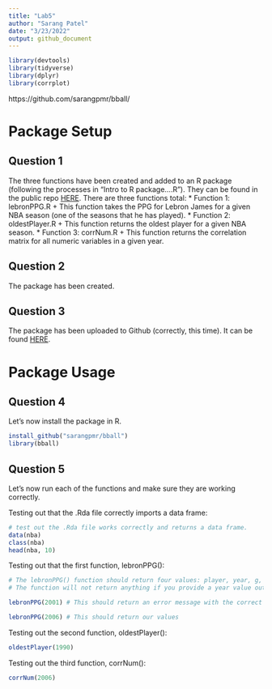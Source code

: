 ```yaml
---
title: "Lab5"
author: "Sarang Patel"
date: "3/23/2022"
output: github_document
---
```


```r
library(devtools)
library(tidyverse)
library(dplyr)
library(corrplot)
```


https://github.com/sarangpmr/bball/

# Package Setup
## Question 1

The three functions have been created and added to an R package (following the processes in "Intro to R package….R").
They can be found in the public repo [HERE](https://github.com/sarangpmr/bball/tree/main/R).
There are three functions total:
* Function 1: lebronPPG.R
    + This function takes the PPG for Lebron James for a given NBA season (one of the seasons that he has played).
* Function 2: oldestPlayer.R
    + This function returns the oldest player for a given NBA season.
* Function 3: corrNum.R
    + This function returns the correlation matrix for all numeric variables in a given year.

## Question 2

The package has been created.

## Question 3

The package has been uploaded to Github (correctly, this time). It can be found [HERE](https://github.com/sarangpmr/bball/).

# Package Usage
## Question 4
Let's now install the package in R. 
```r
install_github("sarangpmr/bball")
library(bball)
```

## Question 5
Let's now run each of the functions and make sure they are working correctly.

Testing out that the .Rda file correctly imports a data frame:
```r
# test out the .Rda file works correctly and returns a data frame.
data(nba)
class(nba)
head(nba, 10)
```

Testing out that the first function, lebronPPG():
```r
# The lebronPPG() function should return four values: player, year, g, pts, ppg
# The function will not return anything if you provide a year value outside the range of his career

lebronPPG(2001) # This should return an error message with the correct year range

lebronPPG(2006) # This should return our values
```

Testing out the second function, oldestPlayer():
```r
oldestPlayer(1990)
```

Testing out the third function, corrNum():
```r
corrNum(2006)
```



